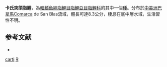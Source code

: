 {{Speciesbox 
| taxon = Roeboides carti
| status = NE
| status_system = IUCN3.1
| authority =  [[Lucena|Lucena]], 2000
| synonyms = *''Roeboides salvadoris''<br /><small>Hildebrand, 1925</small>
}}
'''卡氏突頜脂鯉'''，為[[輻鰭魚綱|輻鰭魚綱]][[脂鯉目|脂鯉目]][[脂鯉亞目|脂鯉亞目]][[脂鯉科|脂鯉科]]的其中一個[[種|種]]。分布於[[中美洲|中美洲]][[巴拿馬|巴拿馬]]Comarca de San Blas流域，體長可達8.3公分，棲息在底中層水域，生活習性不明。

==参考文献==
{{refbegin}}
*{{FishBase_species|genus=Roeboides|species=carti|year=2014|month=1}}
{{refend}}

{{Taxonbar|from=Q5614270}}

[[Category:突頜脂鯉屬|carti]]
[[Category:2000年描述的鱼类|R]]

{{魚類小作品}}